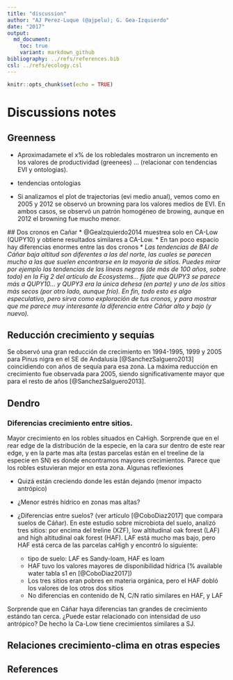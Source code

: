 ```yaml
---
title: "discussion"
author: "AJ Perez-Luque (@ajpelu); G. Gea-Izquierdo"
date: "2017"
output:  
  md_document:
    toc: true
    variant: markdown_github
bibliography: ../refs/references.bib
csl: ../refs/ecology.csl
---
```


```r
knitr::opts_chunk$set(echo = TRUE)
```

# Discussions notes  

## Greenness 

* Aproximadamete el x% de los robledales mostraron un incremento en los valores de productividad (greenees) ... (relacionar con tendencias EVI y ontologias).
* tendencias ontologias 

* Si analizamos el plot de trajectorias (evi medio anual), vemos como en 2005 y 2012 se observó un browning para los valores medios de EVI. En ambos casos, se observó un patrón homogéneo de browing, aunque en 2012 el browning fue mucho menor. 


## Dos cronos en Cañar 
* @GeaIzquierdo2014 muestrea solo en CA-Low (QUPY10) y obtiene resultados similares a CA-Low. 
* En tan poco espacio hay diferencias enormes entre las dos cronos
* *Las tendencias de BAI de Cáñar baja altitud son diferentes a las del norte, las cuales se parecen mucho a las que suelen encontrarse en la mayoría de sitios. Puedes mirar por ejemplo las tendencias de las líneas negras (de más de 100 años, sobre todo) en la Fig 2 del artículo de Ecosystems… fíjate que QUPY3 se parece más a QUPY10… y QUPY3 era la única dehesa (en parte) y uno de los sitios más secos (por otro lado, aunque frío). En fin, todo esto es algo especulativo, pero sirva como exploración de tus cronos, y para mostrar que me parece muy interesante la diferencia entre Cáñar alto y bajo (y nuevo).* 

## Reducción crecimiento y sequías 

Se observó una gran reducción de crecimiento en 1994-1995, 1999 y 2005 para Pinus nigra en el SE de Andalusia [@SanchezSalguero2013] coincidiendo con años de sequía para esa zona. La máxima reducción en crecimiento fue observada para 2005, siendo significativamente mayor que para el resto de años [@SanchezSalguero2013].


## Dendro

### Diferencias crecimiento entre sitios. 
Mayor crecimiento en los robles situados en CaHigh. Sorprende que en el rear edge de la distribución de la especie, en la cara sur dentro de este rear edge, y en la parte mas alta (estas parcelas están en el treeline de la especie en SN) es donde encontramos mayores crecimientos. Parece que los robles estuvieran mejor en esta zona. Algunas reflexiones

* Quizá están creciendo donde les están dejando (menor impacto antrópico)
* ¿Menor estrés hídrico en zonas mas altas? 
* ¿Diferencias entre suelos? (ver artículo [@CoboDiaz2017] que compara suelos de Cáñar). En este estudio sobre microbiota del suelo, analizó tres sitios: por encima del treline (XZF), low altitudinal oak forest (LAF) and high altitudinal oak forest (HAF). LAF está mucho mas bajo, pero HAF está cerca de las parcelas caHigh y encontró lo siguiente: 

  * tipo de suelo: LAF es Sandy-loam, HAF es loam
  * HAF tuvo los valores mayores de disponibilidad hídrica (% available water tabla s1 en [@CoboDiaz2017]) 
  * Los tres sitios eran pobres en materia orgánica, pero el HAF dobló los valores de los otros dos sitios
  * No diferencias en contenido de N, C/N ratio similares en HAF, y LAF


Sorprende que en Cáñar haya diferencias tan grandes de crecimiento estándo tan cerca. ¿Puede estar relacionado con intensidad de uso antrópico? De hecho la Ca-Low tiene crecimientos similares a SJ. 



## Relaciones crecimiento-clima en otras especies 


## References 
